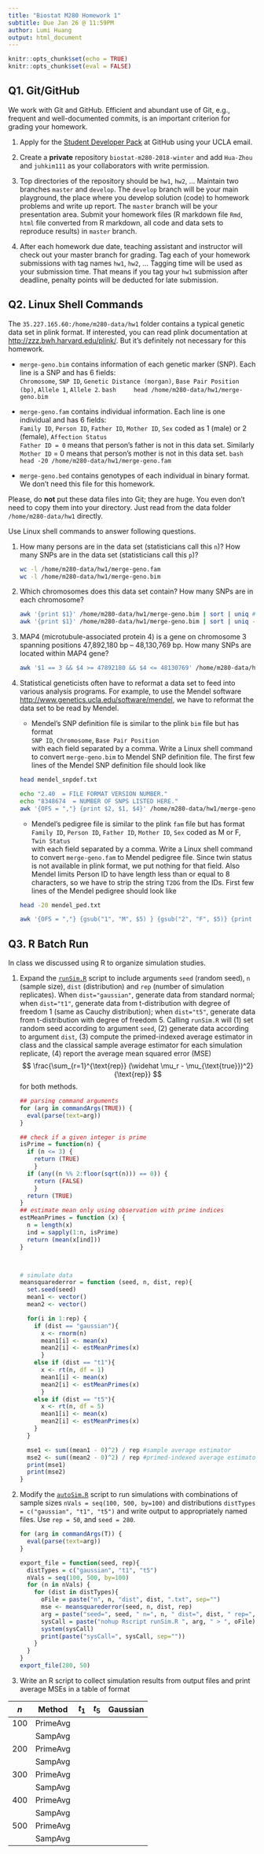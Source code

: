 ```yaml
---
title: "Biostat M280 Homework 1"
subtitle: Due Jan 26 @ 11:59PM
author: Lumi Huang
output: html_document
---
```


```r
knitr::opts_chunk$set(echo = TRUE)
knitr::opts_chunk$set(eval = FALSE)
```

## Q1. Git/GitHub

We work with Git and GitHub. Efficient and abundant use of Git, e.g., frequent and well-documented commits, is an important criterion for grading your homework.

1. Apply for the [Student Developer Pack](https://education.github.com/pack) at GitHub using your UCLA email.

2. Create a **private** repository `biostat-m280-2018-winter` and add `Hua-Zhou` and `juhkim111` as your collaborators with write permission.

3. Top directories of the repository should be `hw1`, `hw2`, ... Maintain two branches `master` and `develop`. The `develop` branch will be your main playground, the place where you develop solution (code) to homework problems and write up report. The `master` branch will be your presentation area. Submit your homework files (R markdown file `Rmd`, `html` file converted from R markdown, all code and data sets to reproduce results) in `master` branch.

4. After each homework due date, teaching assistant and instructor will check out your master branch for grading. Tag each of your homework submissions with tag names `hw1`, `hw2`, ... Tagging time will be used as your submission time. That means if you tag your `hw1` submission after deadline, penalty points will be deducted for late submission.

## Q2. Linux Shell Commands

The `35.227.165.60:/home/m280-data/hw1` folder contains a typical genetic data set in plink format. If interested, you can read plink documentation at <http://zzz.bwh.harvard.edu/plink/>. But it's definitely not necessary for this homework.

- `merge-geno.bim` contains information of each genetic marker (SNP). Each line is a SNP and has 6 fields:  
`Chromosome`, `SNP ID`, `Genetic Distance (morgan)`, `Base Pair Position (bp)`, `Allele 1`, `Allele 2`.
    ```bash
    head /home/m280-data/hw1/merge-geno.bim
    ```

- `merge-geno.fam` contains individual information. Each line is one individual and has 6 fields:  
`Family ID`, `Person ID`, `Father ID`, `Mother ID`, `Sex` coded as 1 (male) or 2 (female), `Affection Status`  
`Father ID = 0` means that person's father is not in this data set. Similarly `Mother ID` = 0 means that person's mother is not in this data set.
    ```bash
    head -20 /home/m280-data/hw1/merge-geno.fam
    ```

- `merge-geno.bed` contains genotypes of each individual in binary format. We don't need this file for this homework.

Please, do **not** put these data files into Git; they are huge. You even don't need to copy them into your directory. Just read from the data folder `/home/m280-data/hw1` directly.

Use Linux shell commands to answer following questions. 

1. How many persons are in the data set (statisticians call this `n`)? How many SNPs are in the data set (statisticians call this `p`)?


    ```bash
    wc -l /home/m280-data/hw1/merge-geno.fam
    wc -l /home/m280-data/hw1/merge-geno.bim
    ```

2. Which chromosomes does this data set contain? How many SNPs are in each chromosome? 

    ```bash
    awk '{print $1}' /home/m280-data/hw1/merge-geno.bim | sort | uniq #chromsome
    awk '{print $1}' /home/m280-data/hw1/merge-geno.bim | sort | uniq -c #SNPs
    ```


3. MAP4 (microtubule-associated protein 4) is a gene on chromosome 3 spanning positions 47,892,180 bp -- 48,130,769 bp. How many SNPs are located within MAP4 gene?

    ```bash
    awk '$1 == 3 && $4 >= 47892180 && $4 <= 48130769' /home/m280-data/hw1/merge-geno.bim | wc -l
    ```

4. Statistical geneticists often have to reformat a data set to feed into various analysis programs. For example, to use the Mendel software <http://www.genetics.ucla.edu/software/mendel>, we have to reformat the data set to be read by Mendel.

      - Mendel's SNP definition file is similar to the plink `bim` file but has format  
      `SNP ID`, `Chromosome`, `Base Pair Position`  
      with each field separated by a comma. Write a Linux shell command to convert `merge-geno.bim` to Mendel SNP definition file. The first few lines of the Mendel SNP definition file should look like
    ```bash
    head mendel_snpdef.txt
    ```
    
    ```bash
    echo "2.40  = FILE FORMAT VERSION NUMBER."
    echo "8348674  = NUMBER OF SNPS LISTED HERE."
    awk '{OFS = ","} {print $2, $1, $4}' /home/m280-data/hw1/merge-geno.bim | head
    ```
    
    - Mendel's pedigree file is similar to the plink `fam` file but has format  
    `Family ID`, `Person ID`, `Father ID`, `Mother ID`, `Sex` coded as M or F, `Twin Status`  
    with each field separated by a comma. Write a Linux shell command to convert `merge-geno.fam` to Mendel pedigree file. Since twin status is not available in plink format, we put nothing for that field. Also Mendel limits Person ID to have length less than or equal to 8 characters, so we have to strip the string `T2DG` from the IDs. First few lines of the Mendel pedigree should look like
    ```bash
    head -20 mendel_ped.txt
    ```
    
    ```bash
    awk '{OFS = ","} {gsub("1", "M", $5) } {gsub("2", "F", $5)} {print $1, $2, $3, $4, $5, twinstatus}' /home/m280-data/hw1/merge-geno.fam | sed 's/$//' | head
    ```


## Q3. R Batch Run

In class we discussed using R to organize simulation studies. 

1. Expand the [`runSim.R`](http://hua-zhou.github.io/teaching/biostatm280-2018winter/slides/02-linux/runSim.R) script to include arguments `seed` (random seed), `n` (sample size), `dist` (distribution) and `rep` (number of simulation replicates). When `dist="gaussian"`, generate data from standard normal; when `dist="t1"`, generate data from t-distribution with degree of freedom 1 (same as Cauchy distribution); when `dist="t5"`, generate data from t-distribution with degree of freedom 5. Calling `runSim.R` will (1) set random seed according to argument `seed`, (2) generate data according to argument `dist`, (3) compute the primed-indexed average estimator in class and the classical sample average estimator for each simulation replicate, (4) report the average mean squared error (MSE)
$$
  \frac{\sum_{r=1}^{\text{rep}} (\widehat \mu_r - \mu_{\text{true}})^2}{\text{rep}}
$$
for both methods.

    ```r
    ## parsing command arguments
    for (arg in commandArgs(TRUE)) {
      eval(parse(text=arg))
    }
    
    ## check if a given integer is prime
    isPrime = function(n) {
      if (n <= 3) {
        return (TRUE)
        }
      if (any((n %% 2:floor(sqrt(n))) == 0)) {
        return (FALSE)
        }
      return (TRUE)
    }
    ## estimate mean only using observation with prime indices
    estMeanPrimes = function (x) {
      n = length(x)
      ind = sapply(1:n, isPrime)
      return (mean(x[ind]))
    }
    

    
    # simulate data
    meansquarederror = function (seed, n, dist, rep){
      set.seed(seed)
      mean1 <- vector()
      mean2 <- vector()
      
      for(i in 1:rep) {
        if (dist == "gaussian"){
          x <- rnorm(n)
          mean1[i] <- mean(x)
          mean2[i] <- estMeanPrimes(x)
          }
        else if (dist == "t1"){
          x <- rt(n, df = 1)
          mean1[i] <- mean(x)
          mean2[i] <- estMeanPrimes(x)
          }
        else if (dist == "t5"){
          x <- rt(n, df = 5)
          mean1[i] <- mean(x)
          mean2[i] <- estMeanPrimes(x)
        }
      }

      mse1 <- sum((mean1 - 0)^2) / rep #sample average estimator
      mse2 <- sum((mean2 - 0)^2) / rep #primed-indexed average estimator
      print(mse1)
      print(mse2)
    }

    ```

2. Modify the [`autoSim.R`](http://hua-zhou.github.io/teaching/biostatm280-2018winter/slides/02-linux/autoSim.R) script to run simulations with combinations of sample sizes `nVals = seq(100, 500, by=100)` and distributions `distTypes = c("gaussian", "t1", "t5")` and write output to appropriately named files. Use `rep = 50`, and `seed = 280`. 

    ```r
    for (arg in commandArgs(T)) {
      eval(parse(text=arg))
    }
    
    export_file = function(seed, rep){
      distTypes = c("gaussian", "t1", "t5")
      nVals = seq(100, 500, by=100)
      for (n in nVals) {
        for (dist in distTypes){
          oFile = paste("n", n, "dist", dist, ".txt", sep="")
          mse <- meansquarederror(seed, n, dist, rep)
          arg = paste("seed=", seed, " n=", n, " dist=", dist, " rep=", rep, sep="")
          sysCall = paste("nohup Rscript runSim.R ", arg, " > ", oFile)
          system(sysCall)
          print(paste("sysCall=", sysCall, sep=""))
        }
      }
    }
    export_file(280, 50)
    ```




3. Write an R script to collect simulation results from output files and print average MSEs in a table of format

| $n$ | Method   | $t_1$ | $t_5$ | Gaussian |
|-----|----------|-------|-------|----------|
| 100 | PrimeAvg |       |       |          |
|     | SampAvg  |       |       |          |
| 200 | PrimeAvg |       |       |          |
|     | SampAvg  |       |       |          |
| 300 | PrimeAvg |       |       |          |
|     | SampAvg  |       |       |          |
| 400 | PrimeAvg |       |       |          |
|     | SampAvg  |       |       |          |
| 500 | PrimeAvg |       |       |          |
|     | SampAvg  |       |       |          |

```r

```



